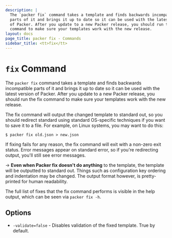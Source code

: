 ```yaml
---
description: |
  The `packer fix` command takes a template and finds backwards incompatible
  parts of it and brings it up to date so it can be used with the latest version
  of Packer. After you update to a new Packer release, you should run the fix
  command to make sure your templates work with the new release.
layout: docs
page_title: packer fix - Commands
sidebar_title: <tt>fix</tt>
---
```


# `fix` Command

The `packer fix` command takes a template and finds backwards incompatible
parts of it and brings it up to date so it can be used with the latest version
of Packer. After you update to a new Packer release, you should run the fix
command to make sure your templates work with the new release.

The fix command will output the changed template to standard out, so you should
redirect standard using standard OS-specific techniques if you want to save it
to a file. For example, on Linux systems, you may want to do this:

```shell-session
$ packer fix old.json > new.json
```

If fixing fails for any reason, the fix command will exit with a non-zero exit
status. Error messages appear on standard error, so if you're redirecting
output, you'll still see error messages.

-> **Even when Packer fix doesn't do anything** to the template, the
template will be outputted to standard out. Things such as configuration key
ordering and indentation may be changed. The output format however, is
pretty-printed for human readability.

The full list of fixes that the fix command performs is visible in the help
output, which can be seen via `packer fix -h`.

## Options

- `-validate=false` - Disables validation of the fixed template. True by
  default.
